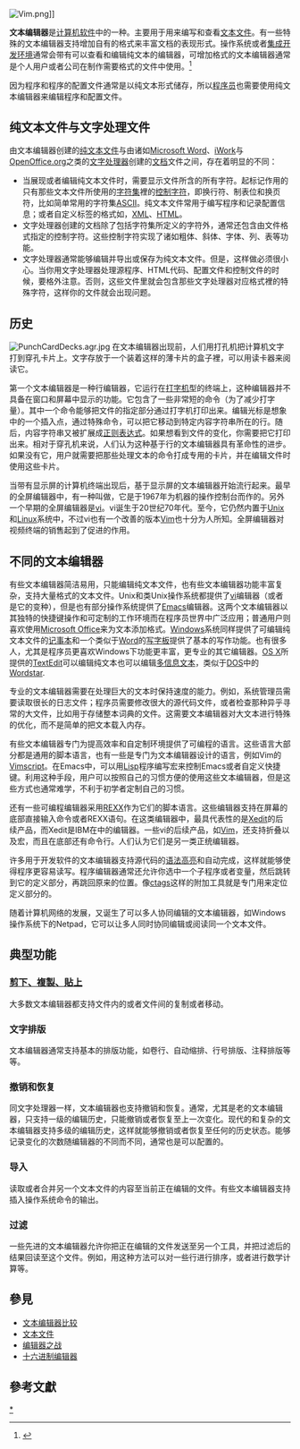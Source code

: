 {{noteTA
| G1=IT
}}
{{軟件開發過程}}
[[File:Vim.png|thumb]]]]

'''文本编辑器'''是[[计算机软件|计算机软件]]中的一种。主要用于用来编写和查看[[文本文件|文本文件]]。有一些特殊的文本编辑器支持增加自有的格式来丰富文档的表现形式。操作系统或者[[集成开发环境|集成开发环境]]通常会带有可以查看和编辑纯文本的编辑器，可增加格式的文本编辑器通常是个人用户或者公司在制作需要格式的文件中使用。<ref>{{Cite web|url=https://ithelp.ithome.com.tw/m/articles/10194805|title=第十一天：認識文字編輯器|publisher=iThome|accessdate=2019-04-04|archive-date=2020-11-27|archive-url=https://web.archive.org/web/20201127034603/https://ithelp.ithome.com.tw/m/articles/10194805|dead-url=no}}</ref>

因为程序和程序的配置文件通常是以纯文本形式储存，所以[[程序员|程序员]]也需要使用纯文本编辑器来编辑程序和配置文件。

== 纯文本文件与文字处理文件 ==
由文本编辑器创建的[[文本文件|纯文本文件]]与由诸如[[Microsoft_Word|Microsoft Word]]、[[iWork|iWork]]与[[OpenOffice.org|OpenOffice.org]]之类的[[文字处理器|文字处理器]]创建的[[文档|文档]]文件之间，存在着明显的不同：
* 当展现或者编辑纯文本文件时，需要显示文件所含的所有字符。起标记作用的只有那些文本文件所使用的[[字符集|字符集]]裡的[[控制字符|控制字符]]，即换行符、制表位和换页符，比如简单常用的字符集[[ASCII|ASCII]]。纯文本文件常用于编写程序和记录配置信息；或者自定义标签的格式如，[[XML|XML]]、[[HTML|HTML]]。
* 文字处理器创建的文档除了包括字符集所定义的字符外，通常还包含由文件格式指定的控制字符。这些控制字符实现了诸如粗体、斜体、字体、列、表等功能。
* 文字处理器通常能够编辑并导出或保存为纯文本文件。但是，这样做必须很小心。当你用文字处理器处理源程序、HTML代码、配置文件和控制文件的时候，要格外注意。否则，这些文件里就会包含那些文字处理器对应格式裡的特殊字符，这样你的文件就会出现问题。

== 历史 ==
[[File:PunchCardDecks.agr.jpg|thumb]]
在文本编辑器出现前，人们用打孔机把计算机文字打到穿孔卡片上。文字存放于一个装着这样的薄卡片的盒子裡，可以用读卡器来阅读它。

第一个文本编辑器是一种行编辑器，它运行在[[打字机|打字机]]型的终端上，这种编辑器并不具备在窗口和屏幕中显示的功能。它包含了一些非常短的命令（为了减少打字量）。其中一个命令能够把文件的指定部分通过打字机打印出来。编辑光标是想象中的一个插入点，通过特殊命令，可以把它移动到特定内容字符串所在的行。随后，内容字符串又被扩展成[[正则表达式|正则表达式]]。如果想看到文件的变化，你需要把它打印出来。相对于穿孔机来说，人们认为这种基于行的文本编辑器具有革命性的进步。如果没有它，用户就需要把那些处理文本的命令打成专用的卡片，并在编辑文件时使用这些卡片。

当带有显示屏的计算机终端出现后，基于显示屏的文本编辑器开始流行起来。最早的全屏编辑器中，有一种叫做{{le|O26|O26 (text editor)}}，它是于1967年为{{le|CDC 6000系列|CDC 6000 series}}机器的操作控制台而作的。另外一个早期的全屏编辑器是[[vi|vi]]。vi诞生于20世纪70年代。至今，它仍然内置于[[Unix|Unix]]和[[Linux|Linux]]系统中，不过vi也有一个改善的版本[[Vim|Vim]]也十分为人所知。全屏编辑器对视频终端的销售起到了促进的作用。

== 不同的文本编辑器 ==
有些文本编辑器简洁易用，只能编辑纯文本文件，也有些文本编辑器功能丰富复杂，支持大量格式的文本文件。Unix和类Unix操作系统都提供了[[vi|vi]]编辑器（或者是它的变种），但是也有部分操作系统提供了[[Emacs|Emacs]]编辑器。这两个文本编辑器以其独特的快捷键操作和可定制的工作环境而在程序员世界中广泛应用；普通用户则喜欢使用[[Microsoft_Office|Microsoft Office]]来为文本添加格式。[[Windows|Windows]]系统同样提供了可编辑纯文本文件的[[记事本|记事本]]和一个类似于[[Microsoft_Word|Word]]的[[写字板|写字板]]提供了基本的写作功能。也有很多人，尤其是程序员更喜欢Windows下功能更丰富，更专业的其它编辑器。[[OS_X|OS X]]所提供的[[TextEdit|TextEdit]]可以编辑纯文本也可以编辑[[RTF|多信息文本]]，类似于[[DOS|DOS]]中的[[Wordstar|Wordstar]].

专业的文本编辑器需要在处理巨大的文本时保持速度的能力。例如，系统管理员需要读取很长的日志文件；程序员需要修改很大的源代码文件，或者检查那种异乎寻常的大文件，比如用于存储整本词典的文件。这需要文本编辑器对大文本进行特殊的优化，而不是简单的把文本载入内存。

有些文本编辑器专门为提高效率和自定制环境提供了可编程的语言。这些语言大部分都是通用的脚本语言，也有一些是专门为文本编辑器设计的语言，例如Vim的[[Vimscript|Vimscript]]。在Emacs中，可以用[[Lisp|Lisp]]程序编写宏来控制Emacs或者自定义快捷键。利用这种手段，用户可以按照自己的习惯方便的使用这些文本编辑器，但是这些方式也通常难学，不利于初学者定制自己的习惯。

还有一些可编程编辑器采用[[REXX|REXX]]作为它们的脚本语言。这些编辑器支持在屏幕的底部直接输入命令或者REXX语句。在这类编辑器中，最具代表性的是[[Xedit|Xedit]]的后续产品，而Xedit是IBM在{{le|VM/CMS|VM (operating system)}}中的编辑器。一些vi的后续产品，如[[Vim|Vim]]，还支持折叠以及宏，而且在底部还有命令行。人们认为它们是另一类正统编辑器。

许多用于开发软件的文本编辑器支持源代码的[[语法高亮|语法高亮]]和自动完成，这样就能够使得程序更容易读写。程序编辑器通常还允许你选中一个子程序或者变量，然后跳转到它的定义部分，再跳回原来的位置。像[[ctags|ctags]]这样的附加工具就是专门用来定位定义部分的。

随着计算机网络的发展，又诞生了可以多人协同编辑的文本编辑器，如Windows操作系统下的Netpad，它可以让多人同时协同编辑或阅读同一个文本文件。

== 典型功能 ==
=== [[剪下、複製、貼上|剪下、複製、貼上]] ===
大多数文本编辑器都支持文件内的或者文件间的复制或者移动。

=== 文字排版 ===
文本编辑器通常支持基本的排版功能，如卷行、自动缩排、行号排版、注释排版等等。

=== 撤销和恢复 ===
同文字处理器一样，文本编辑器也支持撤销和恢复。通常，尤其是老的文本编辑器，只支持一级的编辑历史，只能撤销或者恢复至上一次变化。现代的和复杂的文本编辑器支持多级的编辑历史，这样就能够撤销或者恢复至任何的历史状态。能够记录变化的次数随编辑器的不同而不同，通常也是可以配置的。

=== 导入 ===
读取或者合并另一个文本文件的内容至当前正在编辑的文件。有些文本编辑器支持插入操作系统命令的输出。

=== 过滤 ===
一些先进的文本编辑器允许你把正在编辑的文件发送至另一个工具，并把过滤后的结果回读至这个文件。例如，用这种方法可以对一些行进行排序，或者进行数学计算等。

== 參見 ==
* [[文本编辑器比较|文本编辑器比较]]
* [[文本文件|文本文件]]
* [[编辑器之战|编辑器之战]]
* [[十六进制编辑器|十六进制编辑器]]

== 參考文獻 ==
{{reflist}}

[[Category:文本编辑器|*]]